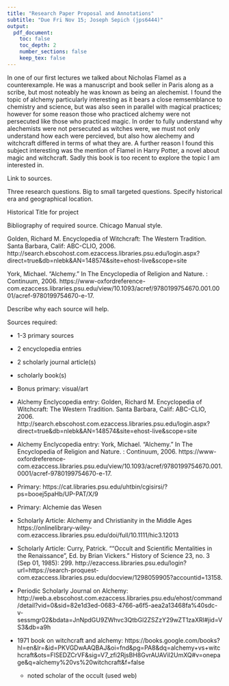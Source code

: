 ```yaml
---
title: "Research Paper Proposal and Annotations"
subtitle: "Due Fri Nov 15; Joseph Sepich (jps6444)"
output:
  pdf_document:
    toc: false
    toc_depth: 2
    number_sections: false
    keep_tex: false
---
```



In one of our first lectures we talked about Nicholas Flamel as a counterexample. He was a manuscript and book seller in Paris along as a scribe, but most noteably he was known as being an alechemist. I found the topic of alchemy particularly interesting as it bears a close remsemblance to chemistry and science, but was also seen in parallel with magical practices; however for some reason those who practiced alchemy were not persecuted like those who practiced magic. In order to fully understand why alechemists were not persecuted as witches were, we must not only understand how each were percieved, but also how alechemy and witchcraft differed in terms of what they are. A further reason I found this subject interesting was the mention of Flamel in Harry Potter, a novel about magic and witchcraft. Sadly this book is too recent to explore the topic I am interested in.

Link to sources.

Three research questions. Big to small targeted questions. Specify historical era and geographical location.

Historical Title for project

Bibliography of required source. Chicago Manual style.

Golden, Richard M. Encyclopedia of Witchcraft: The Western Tradition. Santa Barbara, Calif: ABC-CLIO, 2006. http://search.ebscohost.com.ezaccess.libraries.psu.edu/login.aspx?direct=true&db=nlebk&AN=148574&site=ehost-live&scope=site

York, Michael. "Alchemy." In The Encyclopedia of Religion and Nature. : Continuum, 2006. https://www-oxfordreference-com.ezaccess.libraries.psu.edu/view/10.1093/acref/9780199754670.001.0001/acref-9780199754670-e-17.

Describe why each source will help.


Sources required:

* 1-3 primary sources
* 2 encyclopedia entries
* 2 scholarly journal article(s)
* scholarly book(s)
* Bonus primary: visual/art


* Alchemy Enclycopedia entry: Golden, Richard M. Encyclopedia of Witchcraft: The Western Tradition. Santa Barbara, Calif: ABC-CLIO, 2006. http://search.ebscohost.com.ezaccess.libraries.psu.edu/login.aspx?direct=true&db=nlebk&AN=148574&site=ehost-live&scope=site
* Alchemy Enclycopedia entry: York, Michael. "Alchemy." In The Encyclopedia of Religion and Nature. : Continuum, 2006. https://www-oxfordreference-com.ezaccess.libraries.psu.edu/view/10.1093/acref/9780199754670.001.0001/acref-9780199754670-e-17.
* Primary: https://cat.libraries.psu.edu/uhtbin/cgisirsi/?ps=booej5paHb/UP-PAT/X/9
* Primary: Alchemie das Wesen
* Scholarly Article: Alchemy and Christianity in the Middle Ages https://onlinelibrary-wiley-com.ezaccess.libraries.psu.edu/doi/full/10.1111/hic3.12013
* Scholarly Article: Curry, Patrick. ""Occult and Scientific Mentalities in the Renaissance", Ed. by Brian Vickers." History of Science 23, no. 3 (Sep 01, 1985): 299. http://ezaccess.libraries.psu.edu/login?url=https://search-proquest-com.ezaccess.libraries.psu.edu/docview/1298059905?accountid=13158.
* Periodic Scholarly Journal on Alchemy: http://web.a.ebscohost.com.ezaccess.libraries.psu.edu/ehost/command/detail?vid=0&sid=82e1d3ed-0683-4766-a6f5-aea2a13468fa%40sdc-v-sessmgr02&bdata=JnNpdGU9ZWhvc3QtbGl2ZSZzY29wZT1zaXRl#jid=VS3&db=a9h
* 1971 book on witchcraft and alchemy: https://books.google.com/books?hl=en&lr=&id=PKVGDwAAQBAJ&oi=fnd&pg=PA8&dq=alchemy+vs+witchcraft&ots=FlSEDZCrVF&sig=V7_zfi2RjsBH8GvrAUAViI2UmXQ#v=onepage&q=alchemy%20vs%20witchcraft&f=false
    + noted scholar of the occult (used web)










































